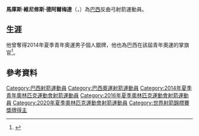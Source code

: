 {{Infobox sportsperson
| name = 馬庫斯·維尼修斯·德阿爾梅達
| image = Marcus Vinicius D'Almeida, Jogos Pan-Americanos Lima 2019.JPG
| caption =
| fullname = Marcus Vinicius Carvalho Lopes D'Almeida
| birth_date = {{birth date and age|1998|1|30|df=yes}}
| birth_place = [[里約熱內盧州|里約熱內盧州]][[里約熱內盧|里約熱內盧]]
| death_date =
| death_place =
| show-medals = yes
| medaltemplates =
{{MedalSport |男子[[反曲弓|反曲弓]] [[射箭|射箭]]}}
{{MedalCountry | {{BRA}} }}
{{MedalCompetition|[[世界射箭锦标赛|世界射箭锦标赛]]}}
{{MedalSilver | [[2021年世界射箭锦标赛|2021 扬克顿]] | 個人}}
{{MedalCompetition|[[世界盃射箭賽|世界盃射箭賽]]}}
{{MedalSilver | [[2014年世界盃射箭賽|2014 洛桑]] | 個人}}
{{MedalCompetition|[[泛美運動會|泛美運動會]]}}
{{MedalSilver | [[2019年泛美運動會|2019 利馬]] | [[2019年泛美運動會射箭比賽|個人]]}}
{{MedalBronze | [[2015年泛美運動會|2015 多倫多]] | [[2015年泛美運動會射箭比賽|團體]]}}
{{MedalCompetition|[[夏季青年奧林匹克運動會|夏季青年奧林匹克運動會]]}}
{{MedalSilver | [[2014年夏季青年奧林匹克運動會射箭比賽|2014 南京]] | [[2014年夏季青年奧林匹克運動會男子個人射箭比賽|個人]]}}
}}

'''馬庫斯·維尼修斯·德阿爾梅達'''（{{lang-pt|'''Marcus Vinicius Carvalho Lopes D'Almeida'''}}，{{bd|1998年|1月30日}}）為[[巴西|巴西]]反曲弓射箭運動員。

== 生涯 ==
他曾奪得2014年夏季青年奧運男子個人銀牌，他也為巴西在該屆青年奧運的掌旗官<ref>{{cite web|url=http://www.worldarchery.org/NEWS/News/ArtMID/10510/ArticleID/9660/Marcus-flies-Brazilian-flag-at-Nanjing-Youth-Olympics-opening-ceremony|title=World Archery > NEWS > News|work=World Archery}}</ref>。

==參考資料==
{{Reflist|2}}

{{DEFAULTSORT:D'Almeida, Marcus Vinicius}}
[[Category:巴西射箭運動員|Category:巴西射箭運動員]]
[[Category:巴西奧運射箭運動員|Category:巴西奧運射箭運動員]]
[[Category:2014年夏季青年奧林匹克運動會射箭運動員|Category:2014年夏季青年奧林匹克運動會射箭運動員]]
[[Category:2016年夏季奧林匹克運動會射箭運動員|Category:2016年夏季奧林匹克運動會射箭運動員]]
[[Category:2020年夏季奧林匹克運動會射箭運動員|Category:2020年夏季奧林匹克運動會射箭運動員]]
[[Category:世界射箭錦標賽獎牌得主|Category:世界射箭錦標賽獎牌得主]]